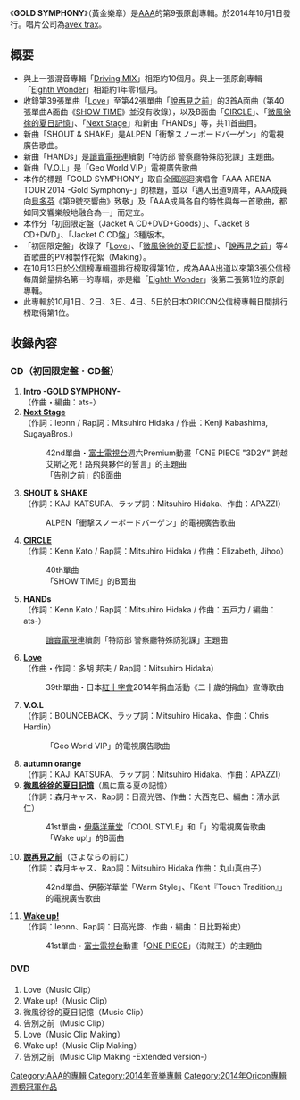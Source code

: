 {{Multiple issues|
{{unreferenced|time=2018-07-27T07:17:57+00:00}}
{{Notability Unreferenced|time=2020-02-22T07:39:23+00:00}}
}}
{{Infobox Album
| Name = GOLD SYMPHONY<br />黃金樂章
| Cover = BwhU5iTCAAAhhN1.jpg
| Artist = [[AAA_(團體)|AAA]]
| Type = 專輯
| Released = 2014年10月1日
| Recorded = 2013年－2014年
| Genre = [[J-POP|J-POP]]
| Length = 
| Label = [[avex_trax|avex trax]]
| Producer = masato max matsuura
| Certification  = * 金（[[日本唱片協會|日本唱片協會]]）
| Chart position = * 週間最高排名第1位<small>（[[Oricon公信榜|Oricon]]）</small> 
* 2014年10月度月排名第2名
| Reviews = 
| Last album            = [[Driving_MIX|Driving MIX]]<br />2013年
| This album            = '''GOLD SYMPHONY'''<br />2014年
| Next album            = [[AAA_10th_ANNIVERSARY_BEST|AAA 10th ANNIVERSARY BEST]]<br />2015年
| Misc           = {{Singles
 | Name          = GOLD SYMPHONY
 | Type          = 錄音室專輯
 | Single 1      = [[Love_(AAA單曲)|Love]]
 | Single 1 date = 2014年2月26日
 | Single 2      = [[SHOW_TIME|SHOW TIME]]
 | Single 2 date = 2014年3月26日
 | Single 3      = [[Wake_up!|Wake up!]]
 | Single 3 date = 2014年7月2日
 | Single 4      = [[說再見之前|說再見之前]]
 | Single 4 date = 2014年9月17日
}}
}}
《'''GOLD SYMPHONY'''》（黃金樂章）是[[AAA_(團體)|AAA]]的第9張原創專輯。於2014年10月1日發行。唱片公司為[[avex_trax|avex trax]]。

== 概要 ==
* 與上一張混音專輯「[[Driving_MIX|Driving MIX]]」相距約10個月。與上一張原創專輯「[[Eighth_Wonder_(AAA專輯)|Eighth Wonder]]」相距約1年零1個月。
* 收錄第39張單曲「[[Love_(AAA單曲)|Love]]」至第42張單曲「[[說再見之前|說再見之前]]」的3首A面曲（第40張單曲A面曲《[[SHOW_TIME|SHOW TIME]]》並沒有收錄），以及B面曲「[[SHOW_TIME|CIRCLE]]」、「[[Wake_up!|微風徐徐的夏日記憶]]」、「[[說再見之前|Next Stage]]」和新曲「HANDs」等，共11首曲目。
* 新曲「SHOUT & SHAKE」是ALPEN「衝撃スノーボードバーゲン」的電視廣告歌曲。
* 新曲「HANDs」是[[讀賣電視|讀賣電視]]連續劇「特防部 警察廳特殊防犯課」主題曲。
* 新曲「V.O.L」是「Geo World VIP」電視廣告歌曲　
* 本作的標題「GOLD SYMPHONY」取自全國巡迴演唱會「AAA ARENA TOUR 2014 -Gold Symphony-」的標題，並以「邁入出道9周年，AAA成員向[[貝多芬|貝多芬]]《第9號交響曲》致敬」及「AAA成員各自的特性與每一首歌曲，都如同交響樂般地融合為一」而定立。
* 本作分「初回限定盤（Jacket A CD+DVD+Goods）」、「Jacket B CD+DVD」、「Jacket C CD盤」3種版本。
* 「初回限定盤」收錄了「[[Love_(AAA單曲)|Love]]」、「[[Wake_up!|微風徐徐的夏日記憶]]」、「[[說再見之前|說再見之前]]」等4首歌曲的PV和製作花絮（Making）。
* 在10月13日於公信榜專輯週排行榜取得第1位，成為AAA出道以來第3張公信榜每周銷量排名第一的專輯，亦是繼「[[Eighth_Wonder_(AAA)|Eighth Wonder]]」後第二張第1位的原創專輯。
* 此專輯於10月1日、2日、3日、4日、5日於日本ORICON公信榜專輯日間排行榜取得第1位。

==收錄內容==
===CD（初回限定盤・CD盤）===
#'''Intro -GOLD SYMPHONY-'''<br/>（作曲・編曲：ats-）
# '''[[告別之前|Next Stage]]'''<br/>（作詞：leonn / Rap詞：Mitsuhiro Hidaka / 作曲：Kenji Kabashima, SugayaBros.）
#:42nd單曲・[[富士電視台|富士電視台]]週六Premium動畫「ONE PIECE "3D2Y" 跨越艾斯之死！路飛與夥伴的誓言」的主題曲
#:「告別之前」的B面曲
# '''SHOUT & SHAKE'''<br/>（作詞：KAJI KATSURA、ラップ詞：Mitsuhiro Hidaka、作曲：APAZZI）
#:ALPEN「衝撃スノーボードバーゲン」的電視廣告歌曲
# '''[[SHOW_TIME|CIRCLE]]'''<br/>（作詞：Kenn Kato / Rap詞：Mitsuhiro Hidaka / 作曲：Elizabeth, Jihoo）
#:40th單曲
#:「SHOW TIME」的B面曲
# '''HANDs'''<br/>（作詞：Kenn Kato / Rap詞：Mitsuhiro Hidaka / 作曲：五戸力 / 編曲：ats-）
#:[[讀賣電視|讀賣電視]]連續劇「特防部 警察廳特殊防犯課」主題曲
# '''[[Love_(AAA單曲)|Love]]'''<br/>（作曲・作詞︰多胡 邦夫 / Rap詞：Mitsuhiro Hidaka）
#:39th單曲・日本[[紅十字會|紅十字會]]2014年捐血活動《二十歲的捐血》宣傳歌曲
#'''V.O.L'''<br/>（作詞：BOUNCEBACK、ラップ詞：Mitsuhiro Hidaka、作曲：Chris Hardin）
#:「Geo World VIP」的電視廣告歌曲
#'''autumn orange'''<br/>（作詞：KAJI KATSURA、ラップ詞：Mitsuhiro Hidaka、作曲：APAZZI）
# '''[[Wake_up!|微風徐徐的夏日記憶]]'''（風に薫る夏の記憶）<br/>（作詞：森月キャス、Rap詞：日高光啓、作曲：大西克巳、編曲：清水武仁）
#:41st單曲・[[伊藤洋華堂|伊藤洋華堂]]「COOL STYLE」和「{{lang|ja|恋☆浴衣}}」的電視廣告歌曲
#:「Wake up!」的B面曲
# '''[[說再見之前|說再見之前]]'''（さよならの前に）<br/>（作詞：森月キャス、Rap詞：Mitsuhiro Hidaka 作曲：丸山真由子）
#:42nd單曲、伊藤洋華堂「Warm Style」、「Kent『Touch Tradition』」的電視廣告歌曲
# '''[[Wake_up!|Wake up!]]'''<br/>（作詞：leonn、Rap詞：日高光啓、作曲・編曲：日比野裕史）
#:41st單曲・[[富士電視台|富士電視台]]動畫「[[ONE_PIECE|ONE PIECE]]」（海賊王）的主題曲

===DVD===
# Love（Music Clip）
# Wake up!（Music Clip）
# 微風徐徐的夏日記憶（Music Clip）
# 告別之前（Music Clip）
# Love（Music Clip Making）
# Wake up!（Music Clip Making）
# 告別之前（Music Clip Making -Extended version-）

{{AAA}}
{{Oricon專輯週榜冠軍 (2014年)|2014年10月13日}}
{{DEFAULTSORT:GOLD SYMPHONY}}
[[Category:AAA的專輯|Category:AAA的專輯]]
[[Category:2014年音樂專輯|Category:2014年音樂專輯]]
[[Category:2014年Oricon專輯週榜冠軍作品|Category:2014年Oricon專輯週榜冠軍作品]]